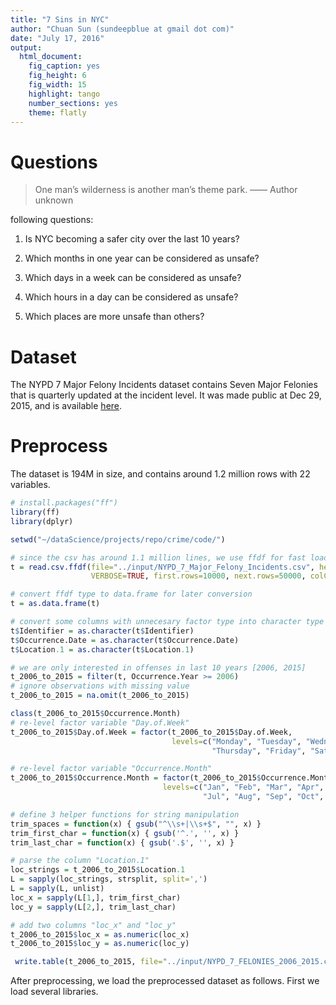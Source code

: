 ```yaml
---
title: "7 Sins in NYC"
author: "Chuan Sun (sundeepblue at gmail dot com)"
date: "July 17, 2016"
output: 
  html_document: 
    fig_caption: yes
    fig_height: 6
    fig_width: 15
    highlight: tango
    number_sections: yes
    theme: flatly
---
```



# Questions

> One man's wilderness is another man's theme park.
>                                 —— Author unknown

 following questions:

1. Is NYC becoming a safer city over the last 10 years?

2. Which months in one year can be considered as unsafe?

3. Which days in a week can be considered as unsafe?

4. Which hours in a day can be considered as unsafe?

5. Which places are more unsafe than others?


# Dataset

The NYPD 7 Major Felony Incidents dataset contains Seven Major Felonies that is quarterly updated at the incident level. It was made public at Dec 29, 2015, and is available [here](https://data.cityofnewyork.us/Public-Safety/NYPD-7-Major-Felony-Incidents/hyij-8hr7). 


# Preprocess
The dataset is 194M in size, and contains around 1.2 million rows with 22 variables. 

```r
# install.packages("ff")
library(ff)
library(dplyr)

setwd("~/dataScience/projects/repo/crime/code/")

# since the csv has around 1.1 million lines, we use ffdf for fast loading
t = read.csv.ffdf(file="../input/NYPD_7_Major_Felony_Incidents.csv", header=TRUE, 
                  VERBOSE=TRUE, first.rows=10000, next.rows=50000, colClasses=NA)

# convert ffdf type to data.frame for later conversion
t = as.data.frame(t)

# convert some columns with unnecesary factor type into character type
t$Identifier = as.character(t$Identifier)
t$Occurrence.Date = as.character(t$Occurrence.Date)
t$Location.1 = as.character(t$Location.1)

# we are only interested in offenses in last 10 years [2006, 2015]
t_2006_to_2015 = filter(t, Occurrence.Year >= 2006)
# ignore observations with missing value
t_2006_to_2015 = na.omit(t_2006_to_2015)

class(t_2006_to_2015$Occurrence.Month)
# re-level factor variable "Day.of.Week"
t_2006_to_2015$Day.of.Week = factor(t_2006_to_2015$Day.of.Week, 
                                    levels=c("Monday", "Tuesday", "Wednesday", 
                                             "Thursday", "Friday", "Saturday", "Sunday"));

# re-level factor variable "Occurrence.Month"
t_2006_to_2015$Occurrence.Month = factor(t_2006_to_2015$Occurrence.Month, 
                                  levels=c("Jan", "Feb", "Mar", "Apr", "May", "Jun",
                                           "Jul", "Aug", "Sep", "Oct", "Nov", "Dec", ""));

# define 3 helper functions for string manipulation
trim_spaces = function(x) { gsub("^\\s+|\\s+$", "", x) }
trim_first_char = function(x) { gsub('^.', '', x) }
trim_last_char = function(x) { gsub('.$', '', x) }

# parse the column "Location.1"
loc_strings = t_2006_to_2015$Location.1
L = sapply(loc_strings, strsplit, split=',')
L = sapply(L, unlist)
loc_x = sapply(L[1,], trim_first_char)
loc_y = sapply(L[2,], trim_last_char)

# add two columns "loc_x" and "loc_y"
t_2006_to_2015$loc_x = as.numeric(loc_x)
t_2006_to_2015$loc_y = as.numeric(loc_y)

 write.table(t_2006_to_2015, file="../input/NYPD_7_FELONIES_2006_2015.csv", sep=",")
```

After preprocessing, we load the preprocessed dataset as follows. First we load several libraries.
